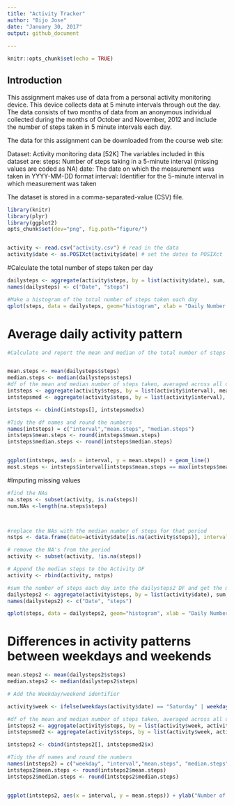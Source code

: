 ---
title: "Activity Tracker"
author: "Bijo Jose"
date: "January 30, 2017"
output: github_document 
   
---

```{r setup, include=FALSE}

knitr::opts_chunk$set(echo = TRUE)
```

## Introduction
This assignment makes use of data from a personal activity monitoring device. This device collects data at 5 minute intervals through out the day. The data consists of two months of data from an anonymous individual collected during the months of October and November, 2012 and include the number of steps taken in 5 minute intervals each day.

The data for this assignment can be downloaded from the course web site:

Dataset: Activity monitoring data [52K] 
 The variables included in this dataset are:
steps: Number of steps taking in a 5-minute interval (missing values are coded as NA)
date: The date on which the measurement was taken in YYYY-MM-DD format
interval: Identifier for the 5-minute interval in which measurement was taken

The dataset is stored in a comma-separated-value (CSV) file.


```{r }
library(knitr)
library(plyr)
library(ggplot2)
opts_chunk$set(dev="png", fig.path="figure/")


activity <- read.csv("activity.csv") # read in the data
activity$date <- as.POSIXct(activity$date) # set the dates to POSIXct
```
#Calculate the total number of steps taken per day
```{r }

dailysteps <- aggregate(activity$steps, by = list(activity$date), sum, na.rm=TRUE) 
names(dailysteps) <- c("Date", "steps")

#Make a histogram of the total number of steps taken each day
qplot(steps, data = dailysteps, geom="histogram", xlab = "Daily Number of Steps", binwidth = 300)

```

# Average daily activity pattern
```{r }

#Calculate and report the mean and median of the total number of steps taken per day


mean.steps <- mean(dailysteps$steps) 
median.steps <- median(dailysteps$steps)
#df of the mean and median number of steps taken, averaged across all days (y-axis)
intsteps <- aggregate(activity$steps, by = list(activity$interval), mean, na.rm=TRUE)
intstepsmed <- aggregate(activity$steps, by = list(activity$interval), median, na.rm=TRUE)

intsteps <- cbind(intsteps[], intstepsmed$x)

#Tidy the df names and round the numbers
names(intsteps) = c("interval","mean.steps", "median.steps")
intsteps$mean.steps <- round(intsteps$mean.steps)
intsteps$median.steps <- round(intsteps$median.steps)


ggplot(intsteps, aes(x = interval, y = mean.steps)) + geom_line()
most.steps <- intsteps$interval[intsteps$mean.steps == max(intsteps$mean.steps)]

```
#Imputing missing values

```{r }

#find the NAs
na.steps <- subset(activity, is.na(steps))
num.NAs <-length(na.steps$steps)



#replace the NAs with the median number of steps for that period
nstps <- data.frame(date=activity$date[is.na(activity$steps)], interval = activity$interval[is.na(activity$steps)], steps=intsteps[match(intsteps$interval, activity$interval[is.na(activity$steps)]),3])

# remove the NA's from the period
activity <- subset(activity, !is.na(steps))

# Append the median steps to the Activity DF
activity <- rbind(activity, nstps)

#sum the number of steps each day into the dailysteps2 DF and get the mean and median 
dailysteps2 <- aggregate(activity$steps, by = list(activity$date), sum, na.rm=TRUE)
names(dailysteps2) <- c("Date", "steps")

qplot(steps, data = dailysteps2, geom="histogram", xlab = "Daily Number of Steps", binwidth = 300)

```

# Differences in activity patterns between weekdays and weekends

```{r}
mean.steps2 <- mean(dailysteps2$steps) 
median.steps2 <- median(dailysteps2$steps)

# Add the Weekday/weekend identifier

activity$week <- ifelse(weekdays(activity$date) == "Saturday" | weekdays(activity$date) == "Sunday" ,"weekend","weekday")

#df of the mean and median number of steps taken, averaged across all days (y-axis)
intsteps2 <- aggregate(activity$steps, by = list(activity$week, activity$interval), mean, na.rm=TRUE)
intstepsmed2 <- aggregate(activity$steps, by = list(activity$week, activity$interval), median, na.rm=TRUE)

intsteps2 <- cbind(intsteps2[], intstepsmed2$x)

#Tidy the df names and round the numbers
names(intsteps2) = c("weekday", "interval","mean.steps", "median.steps")
intsteps2$mean.steps <- round(intsteps2$mean.steps)
intsteps2$median.steps <- round(intsteps2$median.steps)


ggplot(intsteps2, aes(x = interval, y = mean.steps)) + ylab("Number of Steps") + geom_line() + facet_grid(weekday~.)



```


